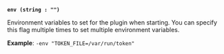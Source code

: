 <a id="plugin-flag-env" />

**`env (string : "")`**

Environment variables to set for the plugin when starting. You can specify this
flag multiple times to set multiple environment variables.

**Example**: `-env "TOKEN_FILE=/var/run/token"`
